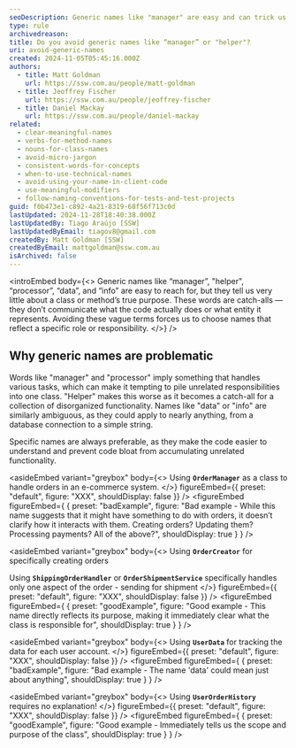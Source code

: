 ```yaml
---
seoDescription: Generic names like "manager" are easy and can trick us into thinking they are good for consistency. But they can quickly undermine conveying the meaning of your code.
type: rule
archivedreason:
title: Do you avoid generic names like “manager” or "helper"?
uri: avoid-generic-names
created: 2024-11-05T05:45:16.000Z
authors:
  - title: Matt Goldman
    url: https://ssw.com.au/people/matt-goldman
  - title: Jeoffrey Fischer
    url: https://ssw.com.au/people/jeoffrey-fischer
  - title: Daniel Mackay
    url: https://ssw.com.au/people/daniel-mackay
related:
  - clear-meaningful-names
  - verbs-for-method-names
  - nouns-for-class-names
  - avoid-micro-jargon
  - consistent-words-for-concepts
  - when-to-use-technical-names
  - avoid-using-your-name-in-client-code
  - use-meaningful-modifiers
  - follow-naming-conventions-for-tests-and-test-projects
guid: f0b473e1-c892-4a21-8319-68f56f713c0d
lastUpdated: 2024-11-28T18:40:38.000Z
lastUpdatedBy: Tiago Araújo [SSW]
lastUpdatedByEmail: tiagov8@gmail.com
createdBy: Matt Goldman [SSW]
createdByEmail: mattgoldman@ssw.com.au
isArchived: false
---
```


<introEmbed
  body={<>
Generic names like “manager”, "helper", “processor”, “data”, and “info” are easy to reach for, but they tell us very little about a class or method’s true purpose. These words are catch-alls — they don’t communicate what the code actually does or what entity it represents. Avoiding these vague terms forces us to choose names that reflect a specific role or responsibility.
  </>}
/>
## Why generic names are problematic

Words like "manager" and "processor" imply something that handles various tasks, which can make it tempting to pile unrelated responsibilities into one class. "Helper" makes this worse as it becomes a catch-all for a collection of disorganized functionality. Names like "data" or "info" are similarly ambiguous, as they could apply to nearly anything, from a database connection to a simple string.

Specific names are always preferable, as they make the code easier to understand and prevent code bloat from accumulating unrelated functionality.


<asideEmbed
  variant="greybox"
  body={<>
    Using **`OrderManager`** as a class to handle orders in an e-commerce system.
  </>}
  figureEmbed={{
    preset: "default",
    figure: "XXX",
    shouldDisplay: false
  }}
/>
<figureEmbed figureEmbed={ {
  preset: "badExample",
  figure: "Bad example - While this name suggests that it might have something to do with orders, it doesn’t clarify how it interacts with them. Creating orders? Updating them? Processing payments? All of the above?",
  shouldDisplay: true
} } />



<asideEmbed
  variant="greybox"
  body={<>
    Using **`OrderCreator`** for specifically creating orders

Using **`ShippingOrderHandler`** or **`OrderShipmentService`** specifically handles only one aspect of the order - sending for shipment
  </>}
  figureEmbed={{
    preset: "default",
    figure: "XXX",
    shouldDisplay: false
  }}
/>
<figureEmbed figureEmbed={ {
  preset: "goodExample",
  figure: "Good example - This name directly reflects its purpose, making it immediately clear what the class is responsible for",
  shouldDisplay: true
} } />



<asideEmbed
  variant="greybox"
  body={<>
    Using **`UserData`** for tracking the data for each user account.
  </>}
  figureEmbed={{
    preset: "default",
    figure: "XXX",
    shouldDisplay: false
  }}
/>
<figureEmbed figureEmbed={ {
  preset: "badExample",
  figure: "Bad example - The name 'data' could mean just about anything",
  shouldDisplay: true
} } />



<asideEmbed
  variant="greybox"
  body={<>
    Using **`UserOrderHistory`** requires no explanation!
  </>}
  figureEmbed={{
    preset: "default",
    figure: "XXX",
    shouldDisplay: false
  }}
/>
<figureEmbed figureEmbed={ {
  preset: "goodExample",
  figure: "Good example - Immediately tells us the scope and purpose of the class",
  shouldDisplay: true
} } />
